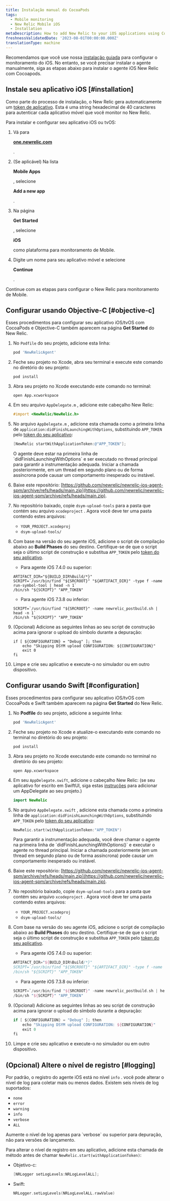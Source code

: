 ```yaml
---
title: Instalação manual do CocoaPods
tags:
  - Mobile monitoring
  - New Relic Mobile iOS
  - Installation
metaDescription: How to add New Relic to your iOS applications using Cocoapods.
freshnessValidatedDate: '2023-08-01T00:00:00.000Z'
translationType: machine
---
```


Recomendamos que você use nossa [instalação guiada](https://onenr.io/0qwLv87gkj5) para configurar o monitoramento do iOS. No entanto, se você precisar instalar o agente manualmente, siga as etapas abaixo para instalar o agente iOS New Relic com Cocoapods.

## Instale seu aplicativo iOS [#installation]

Como parte do processo de instalação, o New Relic gera automaticamente um [token de aplicativo](/docs/mobile-apps/viewing-your-application-token). Esta é uma string hexadecimal de 40 caracteres para autenticar cada aplicativo móvel que você monitor no New Relic.

Para instalar e configurar seu aplicativo iOS ou tvOS:

1. Vá para

   <DoNotTranslate>**[one.newrelic.com](https://one.newrelic.com/all-capabilities)**</DoNotTranslate>

   .

2. (Se aplicável) Na lista

   <DoNotTranslate>**Mobile Apps**</DoNotTranslate>

   , selecione

   <DoNotTranslate>**Add a new app**</DoNotTranslate>

   .

3. Na página

   <DoNotTranslate>**Get Started**</DoNotTranslate>

   , selecione

   <DoNotTranslate>**iOS**</DoNotTranslate>

   como plataforma para monitoramento de Mobile.

4. Digite um nome para seu aplicativo móvel e selecione

   <DoNotTranslate>**Continue**</DoNotTranslate>

   .

Continue com as etapas para configurar o New Relic para monitoramento de Mobile.

## Configurar usando Objective-C [#objective-c]

Esses procedimentos para configurar seu aplicativo iOS/tvOS com CocoaPods e Objective-C também aparecem na página <DoNotTranslate>**Get Started**</DoNotTranslate> do New Relic.

1. No `Podfile` do seu projeto, adicione esta linha:

   ```ruby
   pod 'NewRelicAgent'
   ```

2. Feche seu projeto no Xcode, abra seu terminal e execute este comando no diretório do seu projeto:

   ```shell
   pod install
   ```

3. Abra seu projeto no Xcode executando este comando no terminal:

   ```shell
   open App.xcworkspace
   ```

4. Em seu arquivo `AppDelegate.m` , adicione este cabeçalho New Relic:

   ```objectivec
   #import <NewRelic/NewRelic.h>
   ```

5. No arquivo `AppDelegate.m` , adicione esta chamada como a primeira linha de `application:didFinishLaunchingWithOptions`, substituindo `APP_TOKEN` pelo [token do seu aplicativo](/docs/mobile-apps/viewing-your-application-token):

   ```objectivec
   [NewRelic startWithApplicationToken:@"APP_TOKEN"];
   ```

   <Callout variant="important">
     O agente deve estar na primeira linha de `didFinishLaunchingWithOptions` e ser executado no thread principal para garantir a instrumentação adequada. Iniciar a chamada posteriormente, em um thread em segundo plano ou de forma assíncrona pode causar um comportamento inesperado ou instável.
   </Callout>

6. Baixe este repositório: [https://github.com/newrelic/newrelic-ios-agent-spm/archive/refs/heads/main.zip](https://github.com/newrelic/newrelic-ios-agent-spm/archive/refs/heads/main.zip).

7. No repositório baixado, copie `dsym-upload-tools` para a pasta que contém seu arquivo `xcodeproject` . Agora você deve ter uma pasta contendo estes arquivos:

   * `YOUR_PROJECT.xcodeproj`
   * `dsym-upload-tools/`

8. Com base na versão do seu agente iOS, adicione o script de compilação abaixo ao <DoNotTranslate>**Build Phases**</DoNotTranslate> do seu destino. Certifique-se de que o script seja o último script de construção e substitua `APP_TOKEN` pelo [token do seu aplicativo](/docs/mobile-apps/viewing-your-application-token).

   * Para agente iOS 7.4.0 ou superior:

   ```shell
   ARTIFACT_DIR="${BUILD_DIR%Build/*}"
   SCRIPT=`/usr/bin/find "${SRCROOT}" "${ARTIFACT_DIR}" -type f -name run-symbol-tool | head -n 1`
   /bin/sh "${SCRIPT}" "APP_TOKEN"
   ```

   * Para agente iOS 7.3.8 ou inferior:

   ```shell
   SCRIPT=`/usr/bin/find "${SRCROOT}" -name newrelic_postbuild.sh | head -n 1`
   /bin/sh "${SCRIPT}" "APP_TOKEN"
   ```

9. (Opcional) Adicione as seguintes linhas ao seu script de construção acima para ignorar o upload do símbolo durante a depuração:

   ```shell
   if [ ${CONFIGURATION} = "Debug" ]; then
       echo "Skipping DSYM upload CONFIGURATION: ${CONFIGURATION}"
       exit 0
   fi
   ```

10. Limpe e crie seu aplicativo e execute-o no simulador ou em outro dispositivo.

## Configurar usando Swift [#configuration]

Esses procedimentos para configurar seu aplicativo iOS/tvOS com CocoaPods e Swift também aparecem na página <DoNotTranslate>**Get Started**</DoNotTranslate> do New Relic.

1. No <DoNotTranslate>**Podfile**</DoNotTranslate> do seu projeto, adicione a seguinte linha:

   ```ruby
   pod 'NewRelicAgent'
   ```

2. Feche seu projeto no Xcode e atualize-o executando este comando no terminal no diretório do seu projeto:

   ```shell
   pod install
   ```

3. Abra seu projeto no Xcode executando este comando no terminal no diretório do seu projeto:

   ```shell
   open App.xcworkspace
   ```

4. Em seu `AppDelegate.swift`, adicione o cabeçalho New Relic: (se seu aplicativo for escrito em SwiftUI, siga estas [instruções](/docs/mobile-monitoring/new-relic-mobile-ios/troubleshoot/swiftui-appdelegate) para adicionar um AppDelegate ao seu projeto.)

   ```swift
   import NewRelic
   ```

5. No arquivo `AppDelegate.swift` , adicione esta chamada como a primeira linha de `application:didFinishLaunchingWithOptions`, substituindo `APP_TOKEN` pelo [token do seu aplicativo](/docs/mobile-apps/viewing-your-application-token):

   ```swift
   NewRelic.start(withApplicationToken:"APP_TOKEN")
   ```

   <Callout variant="important">
     Para garantir a instrumentação adequada, você deve chamar o agente na primeira linha de `didFinishLaunchingWithOptions()` e executar o agente no thread principal. Iniciar a chamada posteriormente (em um thread em segundo plano ou de forma assíncrona) pode causar um comportamento inesperado ou instável.
   </Callout>

6. Baixe este repositório: [https://github.com/newrelic/newrelic-ios-agent-spm/archive/refs/heads/main.zip](https://github.com/newrelic/newrelic-ios-agent-spm/archive/refs/heads/main.zip).

7. No repositório baixado, copie `dsym-upload-tools` para a pasta que contém seu arquivo `xcodeproject` . Agora você deve ter uma pasta contendo estes arquivos:

   * `YOUR_PROJECT.xcodeproj`
   * `dsym-upload-tools/`

8. Com base na versão do seu agente iOS, adicione o script de compilação abaixo ao <DoNotTranslate>**Build Phases**</DoNotTranslate> do seu destino. Certifique-se de que o script seja o último script de construção e substitua `APP_TOKEN` pelo [token do seu aplicativo](/docs/mobile-apps/viewing-your-application-token).

   * Para agente iOS 7.4.0 ou superior:

   ```swift
   ARTIFACT_DIR="${BUILD_DIR%Build/*}"
   SCRIPT=`/usr/bin/find "${SRCROOT}" "${ARTIFACT_DIR}" -type f -name run-symbol-tool | head -n 1`
   /bin/sh "${SCRIPT}" "APP_TOKEN"
   ```

   * Para agente iOS 7.3.8 ou inferior:

   ```swift
   SCRIPT=`/usr/bin/find "${SRCROOT}" -name newrelic_postbuild.sh | head -n 1`
   /bin/sh "${SCRIPT}" "APP_TOKEN"
   ```

9. (Opcional) Adicione as seguintes linhas ao seu script de construção acima para ignorar o upload do símbolo durante a depuração:

   ```swift
   if [ ${CONFIGURATION} = "Debug" ]; then
       echo "Skipping DSYM upload CONFIGURATION: ${CONFIGURATION}"
       exit 0
   fi
   ```

10. Limpe e crie seu aplicativo e execute-o no simulador ou em outro dispositivo.

<InstallFeedback/>

## (Opcional) Altere o nível de registro [#logging]

Por padrão, o registro do agente iOS está no nível `info` . você pode alterar o nível de log para coletar mais ou menos dados. Existem seis níveis de log suportados:

* `none`
* `error`
* `warning`
* `info`
* `verbose`
* `ALL`

<Callout variant="important">
  Aumente o nível de log apenas para `verbose` ou superior para depuração, não para versões de lançamento.
</Callout>

Para alterar o nível de registro em seu aplicativo, adicione esta chamada de método antes de chamar `NewRelic.start(withApplicationToken)`:

* Objetivo-c:

  ```objectivec
  [NRLogger setLogLevels:NRLogLevelALL];
  ```

* Swift:

  ```swift
  NRLogger.setLogLevels(NRLogLevelALL.rawValue)
  ```